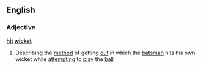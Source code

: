 ==English==
===Adjective===
'''[[hit]] [[wicket]]'''
#{{cricket}} Describing the [[method]] of getting [[out]] in which the [[batsman]] hits his own wicket while [[attempting]] to [[play]] the [[ball]]